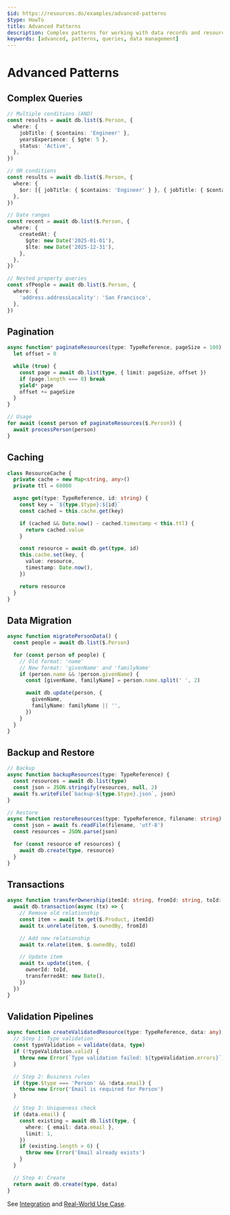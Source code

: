 ```yaml
---
$id: https://resources.do/examples/advanced-patterns
$type: HowTo
title: Advanced Patterns
description: Complex patterns for working with data records and resources
keywords: [advanced, patterns, queries, data management]
---
```


# Advanced Patterns

## Complex Queries

```typescript
// Multiple conditions (AND)
const results = await db.list($.Person, {
  where: {
    jobTitle: { $contains: 'Engineer' },
    yearsExperience: { $gte: 5 },
    status: 'Active',
  },
})

// OR conditions
const results = await db.list($.Person, {
  where: {
    $or: [{ jobTitle: { $contains: 'Engineer' } }, { jobTitle: { $contains: 'Developer' } }],
  },
})

// Date ranges
const recent = await db.list($.Person, {
  where: {
    createdAt: {
      $gte: new Date('2025-01-01'),
      $lte: new Date('2025-12-31'),
    },
  },
})

// Nested property queries
const sfPeople = await db.list($.Person, {
  where: {
    'address.addressLocality': 'San Francisco',
  },
})
```

## Pagination

```typescript
async function* paginateResources(type: TypeReference, pageSize = 100) {
  let offset = 0

  while (true) {
    const page = await db.list(type, { limit: pageSize, offset })
    if (page.length === 0) break
    yield* page
    offset += pageSize
  }
}

// Usage
for await (const person of paginateResources($.Person)) {
  await processPerson(person)
}
```

## Caching

```typescript
class ResourceCache {
  private cache = new Map<string, any>()
  private ttl = 60000

  async get(type: TypeReference, id: string) {
    const key = `${type.$type}:${id}`
    const cached = this.cache.get(key)

    if (cached && Date.now() - cached.timestamp < this.ttl) {
      return cached.value
    }

    const resource = await db.get(type, id)
    this.cache.set(key, {
      value: resource,
      timestamp: Date.now(),
    })

    return resource
  }
}
```

## Data Migration

```typescript
async function migratePersonData() {
  const people = await db.list($.Person)

  for (const person of people) {
    // Old format: 'name'
    // New format: 'givenName' and 'familyName'
    if (person.name && !person.givenName) {
      const [givenName, familyName] = person.name.split(' ', 2)

      await db.update(person, {
        givenName,
        familyName: familyName || '',
      })
    }
  }
}
```

## Backup and Restore

```typescript
// Backup
async function backupResources(type: TypeReference) {
  const resources = await db.list(type)
  const json = JSON.stringify(resources, null, 2)
  await fs.writeFile(`backup-${type.$type}.json`, json)
}

// Restore
async function restoreResources(type: TypeReference, filename: string) {
  const json = await fs.readFile(filename, 'utf-8')
  const resources = JSON.parse(json)

  for (const resource of resources) {
    await db.create(type, resource)
  }
}
```

## Transactions

```typescript
async function transferOwnership(itemId: string, fromId: string, toId: string) {
  await db.transaction(async (tx) => {
    // Remove old relationship
    const item = await tx.get($.Product, itemId)
    await tx.unrelate(item, $.ownedBy, fromId)

    // Add new relationship
    await tx.relate(item, $.ownedBy, toId)

    // Update item
    await tx.update(item, {
      ownerId: toId,
      transferredAt: new Date(),
    })
  })
}
```

## Validation Pipelines

```typescript
async function createValidatedResource(type: TypeReference, data: any) {
  // Step 1: Type validation
  const typeValidation = validate(data, type)
  if (!typeValidation.valid) {
    throw new Error(`Type validation failed: ${typeValidation.errors}`)
  }

  // Step 2: Business rules
  if (type.$type === 'Person' && !data.email) {
    throw new Error('Email is required for Person')
  }

  // Step 3: Uniqueness check
  if (data.email) {
    const existing = await db.list(type, {
      where: { email: data.email },
      limit: 1,
    })
    if (existing.length > 0) {
      throw new Error('Email already exists')
    }
  }

  // Step 4: Create
  return await db.create(type, data)
}
```

See [Integration](./integration) and [Real-World Use Case](./real-world-use-case).
